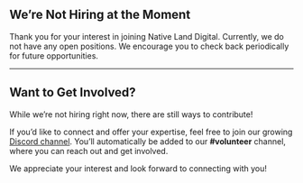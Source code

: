 ## We’re Not Hiring at the Moment

Thank you for your interest in joining Native Land Digital. Currently, we do not have any open positions. We encourage you to check back periodically for future opportunities.

---

## Want to Get Involved?

While we’re not hiring right now, there are still ways to contribute!

If you’d like to connect and offer your expertise, feel free to join our growing [Discord channel](https://discord.gg/8a6sJfDgD7). You’ll automatically be added to our **#volunteer** channel, where you can reach out and get involved.

We appreciate your interest and look forward to connecting with you!
